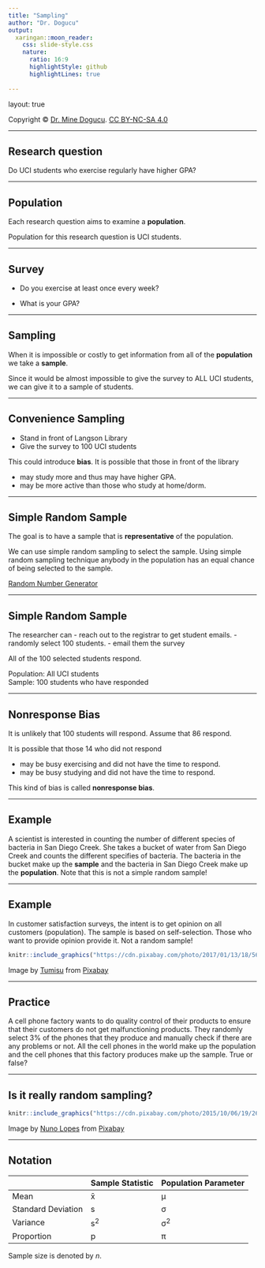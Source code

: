 ```yaml
---
title: "Sampling"
author: "Dr. Dogucu"
output: 
  xaringan::moon_reader:
    css: slide-style.css
    nature:
      ratio: 16:9
      highlightStyle: github
      highlightLines: true
      
---
```


layout: true
  
<div class="my-header"></div>

<div class="my-footer"> 
 Copyright &copy; <a href="https://mdogucu.ics.uci.edu">Dr. Mine Dogucu</a>. <a href="https://creativecommons.org/licenses/by-nc-sa/4.0/">CC BY-NC-SA 4.0</a></div> 

---

## Research question

Do UCI students who exercise regularly have higher GPA?

---

## Population

Each research question aims to examine a __population__. 

Population for this research question is UCI students.


---

## Survey

- Do you exercise at least once every week?

- What is your GPA?

---

## Sampling

When it is impossible or costly to get information from all of the __population__ we take a __sample__. 

Since it would be almost impossible to give the survey to ALL UCI students, we can give it to a sample of students. 

---

## Convenience Sampling

- Stand in front of Langson Library
- Give the survey to 100 UCI students

This could introduce __bias__. It is possible that those in front of the library

- may study more and thus may have higher GPA.
- may be more active than those who study at home/dorm.

---

## Simple Random Sample

The goal is to have a sample that is __representative__ of the population.

We can use simple random sampling to select the sample. Using simple random sampling technique anybody in the population has an equal chance of being selected to the sample. 

[Random Number Generator](https://www.google.com/search?channel=cus2&client=firefox-b-1-d&q=random+number+generator)



---

## Simple Random Sample

The researcher can 
- reach out to the registrar to get student emails. 
- randomly select 100 students.
- email them the survey

All of the 100 selected students respond.

Population: All UCI students  
Sample: 100 students who have responded

---

## Nonresponse Bias

It is unlikely that 100 students will respond. Assume that 86 respond. 

It is possible that those 14 who did not respond

- may be busy exercising and did not have the time to respond.
- may be busy studying and did not have the time to respond. 

This kind of bias is called __nonresponse bias__.

---

## Example 

A scientist is interested in counting the number of different species of bacteria in San Diego Creek. She takes a bucket of water from San Diego Creek and counts the different specifies of bacteria. The bacteria in the bucket make up the __sample__ and the bacteria in San Diego Creek make up the __population__. Note that this is not a simple random sample!

---


## Example

In customer satisfaction surveys, the intent is to get opinion on all customers (population). The sample is based on self-selection. Those who want to provide opinion provide it. Not a random sample!


```r
knitr::include_graphics("https://cdn.pixabay.com/photo/2017/01/13/18/56/feedback-1977986_960_720.jpg")
```

Image by <a href="https://pixabay.com/users/Tumisu-148124/?utm_source=link-attribution&amp;utm_medium=referral&amp;utm_campaign=image&amp;utm_content=1977986">Tumisu</a> from <a href="https://pixabay.com/?utm_source=link-attribution&amp;utm_medium=referral&amp;utm_campaign=image&amp;utm_content=1977986">Pixabay</a>

---

## Practice

A cell phone factory wants to do quality control of their products to ensure that their customers do not get malfunctioning products. They randomly select 3% of the phones that they produce and manually check if there are any problems or not. All the cell phones in the world make up the population and the cell phones that this factory produces make up the sample. True or false?

---

## Is it really random sampling? 


```r
knitr::include_graphics("https://cdn.pixabay.com/photo/2015/10/06/19/26/jukebox-975086_960_720.jpg")
```

Image by <a href="https://pixabay.com/users/nuno_lopes-27925/?utm_source=link-attribution&amp;utm_medium=referral&amp;utm_campaign=image&amp;utm_content=975086">Nuno Lopes</a> from <a href="https://pixabay.com/?utm_source=link-attribution&amp;utm_medium=referral&amp;utm_campaign=image&amp;utm_content=975086">Pixabay</a>

---

## Notation

<table align ="center">

<thead>
<th> </th>
<th>Sample Statistic</th>
<th>Population Parameter</th>
</thead>

<tr>
<td>Mean</td>
<td> x&#772; </td>
<td> &mu;</td>

</tr>

<tr>
<td> Standard Deviation </td>
<td> s </td>
<td> &sigma;</td>

</tr>

<tr>
<td> Variance </td>
<td> s<sup>2</sup> </td>
<td> &sigma;<sup>2</sup></td>

</tr>

<tr> 
<td>Proportion</td>
<td>p</td>
<td>&pi;</td>

</tr>


</table>

Sample size is denoted by $n$.
